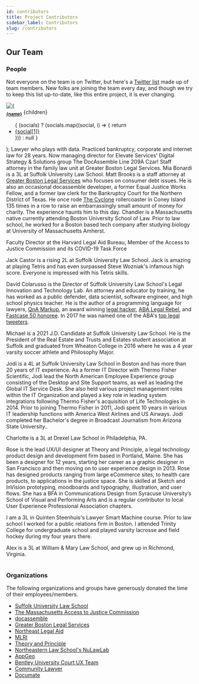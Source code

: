 ```yaml
---
id: contributors 
title: Project Contributors
sidebar_label: Contributors
slug: /contributors
---
```


## Our Team

### People 

Not everyone on the team is on Twitter, but here's a [Twitter list](https://twitter.com/i/lists/1246069325880012800?s=20) made up of team members. New folks are joining the team every day, and though we try to keep this list up-to-date, like this entire project, it is ever changing.


  <tr id={page_id}>
    <td>
      <img src={pic} alt={ name + " Profile Picture"}/>
      <br/> <sub><b><a href={"#" + page_id}>{name}</a></b></sub>
    </td>
    <td>{children}</td>
    <td>
      <ul>
        {
          (socials) ? (socials.map((social, i) => {
            return <li key={i}><a href={social[0]}>{social[1]}</a></li>
          })) : null 
        }
      </ul>
    </td>
  </tr>
);

<table>
  <tbody>
    <Contrib name="Warren Agin" pic="/img/contributors/agin.jpg" page_id="warren-agin"
        socials={[["https://twitter.com/analyticlaw", "Twitter"], ["https://www.linkedin.com/in/warren-e-agin-a50b0/", "LinkedIn"]]}>
      Lawyer who plays with data. Practiced bankruptcy, corporate and internet law for 28 years. Now managing director for Elevate Services' Digital Strategy & Solutions group
    </Contrib>
    <Contrib name="Kate Barry, The Assembly Line 209A Czar" pic="/img/contributors/robby.jpg" page_id="kate_barry">
      The DocAssemble Line 209A Czar! Staff attorney in the family law unit at Greater Boston Legal Services.
    </Contrib>
    <Contrib name="Mia Bonardi" pic="/img/contributors/bonardi.jpg" page_id="bonardi"
      socials={[["https://www.linkedin.com/in/miabonardi/", "LinkedIn"]]}>
      Mia Bonardi is a 3L at Suffolk University Law School.
    </Contrib>
    <Contrib name="Matthew Brooks" pic="/img/contributors/brooks.jpg" page_id="brooks"
      socials={[["https://www.linkedin.com/in/matthew-brooks-he-him-ab944315/", "LinkedIn"]]}>
      Matt Brooks is a staff attorney at <a href="https://www.gbls.org/">Greater Boston Legal Services</a> who focuses on consumer debt issues. He is also an occasional docassemble developer, a former Equal Justice Works Fellow, and a former law clerk for the Bankruptcy Court for the Northern District of Texas. He once rode <a href="https://en.wikipedia.org/wiki/Coney_Island_Cyclone">The Cyclone</a> rollercoaster in Coney Island 135 times in a row to raise an embarrassingly small amount of money for charity. The experience haunts him to this day.
    </Contrib>
    <Contrib name="Chandler Burnham" pic="/img/contributors/burnham.jpg" 
      page_id="burnham" socials={[["https://www.linkedin.com/in/chandler-burnham/", "LinkedIn"]]}>
      Chandler is a Massachusetts native currently attending Boston University School of Law. Prior to law school, he worked for a Boston based tech company after studying biology at University of Massachusetts Amherst.
    </Contrib>
    <Contrib name="Esme Caramello" pic="/img/contributors/robby.jpg" page_id="caramello"
      socials={[["https://hls.harvard.edu/faculty/directory/10132/Caramello", "University Listing"]]}>
      <p>Faculty Director at the Harvard Legal Aid Bureau, Member of the Access to Justice Commission and its COVID-19 Task Force</p>
    </Contrib>
    <Contrib name="Jack Castor" pic="/img/contributors/castor.jpg" page_id="castor"
      socials={[["https://www.linkedin.com/in/jcastor/", "LinkedIn"]]}>
      <p>Jack Castor is a rising 2L at Suffolk University Law School. Jack is amazing at playing Tetris and has even surpassed Steve Wozniak's infamous high score. Everyone is impressed with his Tetris skills.</p>
    </Contrib>
    <Contrib name="David Colarusso, Director of the Legal Innovation and Technology Lab, Practitioner-in-Residence" pic="/img/contributors/colarusso_1.jpg" page_id="colarusso"
      socials={[["http://www.davidcolarusso.com/", "Personal Website"], ["https://twitter.com/Colarusso", "Twitter"], ["https://www.linkedin.com/in/colarusso/", "LinkedIn"], ["https://osf.io/fya6w/", "LawArXiv"]]}>
    <p>David Colarusso is the Director of Suffolk University Law School's Legal Innovation and Technology Lab. An attorney and educator by training, he has worked as a public defender, data scientist, software engineer, and high school physics teacher. 
       He is the author of a programming language for lawyers, <a href="http://www.qnamarkup.org/">QnA Markup</a>, an award winning <a href="http://www.lawtechnologytoday.org/2014/08/aba-first-hackathon-how-a-public-defender-built-due-processr/">legal hacker</a>, 
       <a href="http://www.abajournal.com/legalrebels/article/david_colarusso_profile">ABA Legal Rebel</a>, and <a href="http://www.fastcase.com/fastcase50/?class=2016">Fastcase 50 honoree</a>. In 2017 he was named one of the ABA's <a href="http://www.abajournal.com/magazine/article/best_law_twitter_web_100">top legal tweeters</a>.</p>
    </Contrib>
    <Contrib name="Michael Cronin" pic="/img/contributors/cronin.jpg" page_id="cronin"
      socials={[["https://www.linkedin.com/in/michael-cronin-384608116", "LinkedIn"]]}>
      <p>Michael is a 2021 J.D. Candidate at Suffolk University Law School. He is the President of the Real Estate and Trusts and Estates student association at Suffolk and graduated from Wheaton College in 2016 where he was a 4 year varsity soccer athlete and Philosophy Major.</p>
    </Contrib>
    <Contrib name="Jodi Cantrell" pic="/img/contributors/cantrell.jpg" page_id="cantrell"
      socials={[["https://www.linkedin.com/in/jodi-cantrell/", "LinkedIn"]]}>
      <p>Jodi is a 4L at Suffolk University Law School in Boston and has more than 20 years of IT experience.  As a former IT Director with Thermo Fisher Scientific, Jodi lead the North American Employee Experience group consisting of the Desktop and Site Support teams, as well as leading the Global IT Service Desk. She also held various project management roles within the IT Organization and played a key role in leading system integrations following Thermo Fisher's acquisition of Life Technologies in 2014.  Prior to joining Thermo Fisher in 2011, Jodi spent 10 years in various IT leadership functions with America West Airlines and US Airways.  Jodi completed her Bachelor's degree in Broadcast Journalism from Arizona State University..</p>
    </Contrib>
    <Contrib name="Charlotte Damico" pic="/img/contributors/damico.jpg" page_id="damico"
      socials={[["https://www.linkedin.com/in/charlottedamico/", "LinkedIn"]]}>
      Charlotte is a 3L at Drexel Law School in Philadelphia, PA.
    </Contrib>
    <Contrib name="Rose Devlin" pic="/img/contributors/devlin.jpg" page_id="devlin"
      socials={[["https://www.linkedin.com/in/rosedevlin/", "LinkedIn"]]}>
      <p>Rose is the lead UX/UI designer at Theory and Principle, a legal technology product design and development firm based in Portland, Maine. She has been a designer for 12 years, starting her career as a graphic designer in San Francisco and then moving on to user experience design in 2013. Rose has designed products ranging from large eCommerce sites, to health care products, to applications in the justice space. She is skilled at Sketch and InVision prototyping, moodboards and typography, illustration, and user flows. She has a BFA in Communications Design from Syracuse University’s School of Visual and Performing Arts and is a regular contributor to local User Experience Professional Association chapters.</p>
    </Contrib>
    <Contrib name="Hadley Duncan" pic="/img/contributors/duncan.jpg" page_id="duncan"
      socials={[["https://www.linkedin.com/in/hadley-duncan-541a4364/", "LinkedIn"]]}>
      <p>I am a 3L in Quinten Steenhuis's Lawyer Smart Machine course. Prior to law school I worked for a public relations firm in Boston. I attended Trinity College for undergraduate school and played varsity lacrosse and field hockey during my four years there. </p>
    </Contrib>
    <Contrib name="Alex Faig" pic="/img/contributors/faig.jpg" page_id="faig"
      socials={[["https://www.linkedin.com/in/alex-faig-6886b282/", "LinkedIn"]]}>
			Alex is a 3L at William & Mary Law School, and grew up in Richmond, Virginia.
    </Contrib>
  </tbody>
</table>


<!--

    <a name="godard" href="doc-assembly-line/#godard" class="anchor" alt="deep link to this section" style="margin-top:15px;"></a>
    <div class="profile_wrapper"><div class="profile_pic" style="background-image: url('https://raw.githubusercontent.com/SuffolkLITLab/doc-assembly-line/master/images/godard.jpg');background-size:200px;background-position: 0px 0px;"></div></div>
    <p class="profile_title">
                        <b>Lance Godard</b></p>
    <p>After three decades inside and outside of law firms around the world providing a broad range of marketing, communications, and business development solutions, Lance recently took up coding to join the movement using technology to disrupt the profession, change the ways lawyers provide services, and provide access to justice for the underrepresented.</p>
    <p style="text-align:right;">
      <a href="http://thegodardgroup.com/">Personal Website</a> |
      <a href="https://www.linkedin.com/in/lancegodard/">LinkedIn</a>
    </p>

    <a name="hofrichter" href="doc-assembly-line/#hofrichter" class="anchor" alt="deep link to this section" style="margin-top:15px;"></a>
    <div class="profile_wrapper"><div class="profile_pic" style="background-image: url('doc-assembly-line/images/hofrichter.jpg');background-size:200px;background-position: 0px 0px;"></div></div>
    <p class="profile_title">
			<b>Michael Hofrichter</b></p>
    <p>Outgoing Executive Director for Houston Volunteer Lawyers. Former Operations/Tech at HVL where I did some major HotDocs projects, Docassemble projects, integrated Docassemble into our LegalServer configuration, and other database customizations. Basically held every job at HVL in the decade I worked there and got my first full-time job there because I was a self-taught techie when they needed someone. I went to law school at the University of Houston, undergrad at Brandeis University, and grew up in New Jersey. Outside of work, I'm an ultimate frisbee enthusiast and father of two young kids. </p>
    <p style="text-align:right;">
      <a href="https://twitter.com/mhofrichter" target="_blank">Twitter</a> |
      <a href="https://www.linkedin.com/in/michael-hofrichter-263a411/" target="_blank">LinkedIn</a>
    </p>

    <a name="holt" href="doc-assembly-line/#holt" class="anchor" alt="deep link to this section" style="margin-top:15px;"></a>
    <div class="profile_wrapper"><div class="profile_pic" style="background-image: url('doc-assembly-line/images/holt.jpg');background-size:200px;background-position: 0px 0px;"></div></div>
    <p class="profile_title">
			<b>Abigail Holt</b></p>
    <p>UK Barrister and part-time First-Tier Tribunal Judge Oxford University - MA Jurisprudence Inns of Court School of law - Barrister-at-law Manchester University - MA Healthcare Law and Ethics Kings College, London - Post-graduate Diploma European Law Regents University, London - Diploma in Mediation and ADR  My practice at the Bar is pulmonary disease litigation, clinical negligence and all medical cases (including regulation of healthcare professionals) and general personal injury. From my judicial experience, I have knowledge of human rights, immigration, asylum and elements of EU law and international conventions.  Executive Committee of the European Circuit of the Bar (Treasurer)</p>
    <p style="text-align:right;">
      <a href="https://www.cobden.co.uk/barristers/abigail_holt/" target="_blank">Professional Website</a>
    </p>

    <a name="hughes" href="doc-assembly-line/#hughes" class="anchor" alt="deep link to this section" style="margin-top:15px;"></a>
    <div class="profile_wrapper"><div class="profile_pic" style="background-image: url('doc-assembly-line/images/hughes.jpg');background-size:200px;background-position: 0px 0px;"></div></div>
    <p class="profile_title">
			<b>Fionola Hughes</b></p>
    <p>Fionola is a Law and French Graduate from the National University of Ireland, Galway and Sciences Po University, France.</p>
    <p style="text-align:right;">
      <a href="https://www.linkedin.com/in/fionola-hughes-5b53701b2/" target="_blank">LinkedIn</a>
    </p>

    <a name="jackson" href="doc-assembly-line/#jackson" class="anchor" alt="deep link to this section" style="margin-top:15px;"></a>
    <div class="profile_wrapper"><div class="profile_pic" style="background-image: url('doc-assembly-line/images/jackson.jpg');background-size:200px;background-position: 0px 0px;"></div></div>
    <p class="profile_title">
      <b>Dan Jackson</b></p>
    <p>
      Dan Jackson directs the NuLawLab at Northeastern University School of Law, an interdisciplinary innovation laboratory working to merge creative arts and law to create new models of legal empowerment.  Dan is a 1997 graduate of Northeastern Law and a 1990 graduate of Northwestern University.  Following a postgraduate clerkship with The Hon. Hugh H. Bownes at the U.S. Court of Appeals for the First Circuit, Dan worked for 13 years with the law firm of Bingham McCutchen, ultimately serving as the firm’s director of attorney development after practicing in the employment law group.  Prior to law school, Dan worked as a designer for theater.  He continues to do so, most recently with the Provincetown Tennessee Williams Theater Festival and The Provincetown Theater.
    </p>
    <p style="text-align:right;">
      <a href="https://www.linkedin.com/in/dan-jackson-66898513/" target="_blank">LinkedIn</a>
    </p>

    <a name="macglinchey" href="doc-assembly-line/#macglinchey" class="anchor" alt="deep link to this section" style="margin-top:15px;"></a>
    <div class="profile_wrapper"><div class="profile_pic" style="background-image: url('doc-assembly-line/images/macglinchey.jpg');background-size:200px;background-position: 0px 0px;"></div></div>
    <p class="profile_title">
			<b>Maeve MacGlinchey</b>, DocAssembly Line Project Manager</p>
    <p>Maeve is a South African attorney and notary with four years experience in litigation and transactional law. She resigned from practice at the beginning of 2020 to pursue her interest in improving access to justice and the supply of legal services through the use of technology.</p>
    <p style="text-align:right;">
      <a href="https://twitter.com/maevemac" target="_blank">Twitter</a> |
      <a href="https://www.linkedin.com/in/maevemacglinchey/" target="_blank">LinkedIn</a>
    </p>

    <a name="michelle" href="doc-assembly-line/#michelle" class="anchor" alt="deep link to this section" style="margin-top:15px;"></a>
    <div class="profile_wrapper"><div class="profile_pic" style="background-image: url('images/robby.jpg');background-size:230px;background-position: -20px 0px;"></div></div>
    <p class="profile_title">
			<b>Michelle</b>, DocAssembly Line Project Manager</p>
    <p>Coder interested in creating with people, not for them.</p>
    <p style="text-align:right;">
      <a href="https://twitter.com/restless_tech" target="_blank">Twitter</a>
    </p>

    <a name="milward" href="doc-assembly-line/#milward" class="anchor" alt="deep link to this section" style="margin-top:15px;"></a>
    <div class="profile_wrapper"><div class="profile_pic" style="background-image: url('https://media-exp1.licdn.com/dms/image/C4E03AQEFKWmzZPMBtw/profile-displayphoto-shrink_200_200/0?e=1599696000&v=beta&t=OrjZ-mLLcVd9ZCs-hC7xvL8dG1unZfwzLoZ5-5uFC-A');background-size:200px;background-position: 0px 0px;"></div></div>
    <p class="profile_title">
			<b>Matt Milward</b></p>
    <p>Matt is a rising 2L at Suffolk University Law School.</p>
    <p style="text-align:right;">
      <a href="https://www.linkedin.com/in/matthew-milward-1a605913b/" target="_blank">LinkedIn</a>
    </p>

    <a name="lussier" href="doc-assembly-line/#lussier" class="anchor" alt="deep link to this section" style="margin-top:15px;"></a>
    <div class="profile_wrapper"><div class="profile_pic" style="background-image: url('images/robby.jpg');background-size:230px;background-position: -20px 0px;"></div></div>
    <p class="profile_title">
			<b>Noelle Lussier</b></p>
    <p>Fourth year evening student at Suffolk University Law School</p>


    <a name="perez" href="doc-assembly-line/#perez" class="anchor" alt="deep link to this section" style="margin-top:15px;"></a>
    <div class="profile_wrapper"><div class="profile_pic" style="background-image: url('doc-assembly-line/images/perez.jpg');background-size:200px;background-position: 0px 0px;"></div></div>
    <p class="profile_title">
			<b>Pablo Perez</b></p>
    <p>Right to Counsel Coordinator at the Eviction Defense Collaborative, San Francisco </p>
    <p style="text-align:right;">
      <a href="https://twitter.com/ppr1994" target="_blank">Twitter</a>
    </p>
	
    <a name="richardson" href="doc-assembly-line/#richardson" class="anchor" alt="deep link to this section" style="margin-top:15px;"></a>
    <div class="profile_wrapper"><div class="profile_pic" style="background-image: url('https://raw.githubusercontent.com/SuffolkLITLab/doc-assembly-line/master/images/richardson.jpg');background-size:200px;background-position: 0px 0px;"></div></div>
    <p class="profile_title">
                        <b>James Richardson</b></p>
    <p>James is a third-year law student at Suffolk University Law School.  He is a part of Suffolk's Accelerator to Practice Program and is interested in the use of technology in small firm practice.</p>
    <p style="text-align:right;">
    </p>

    <a name="rigdon" href="doc-assembly-line/#rigdon" class="anchor" alt="deep link to this section" style="margin-top:15px;"></a>
    <div class="profile_wrapper"><div class="profile_pic" style="background-image: url('https://raw.githubusercontent.com/SuffolkLITLab/doc-assembly-line/master/images/rigdon.jpg');background-size:200px;background-position: 0px 0px;"></div></div>
    <p class="profile_title">
                        <b>Blake Rigdon</b></p>
    <p>A rising 2L at Suffolk University Law School with an interest in civil litigation and legal technology.</p>
    <p style="text-align:right;">
      <a href="https://www.linkedin.com/in/blake-rigdon-96b899164/">LinkedIn</a>
    </p>
	
    <a name="robinson" href="doc-assembly-line/#robinson" class="anchor" alt="deep link to this section" style="margin-top:15px;"></a>
    <div class="profile_wrapper"><div class="profile_pic" style="background-image: url('https://www.mlri.org/wp-content/uploads/2018/04/CarolineRobinson.jpg');background-size:200px;background-position: 0px 0px;"></div></div>
    <p class="profile_title">
			<b>Caroline Robinson</b></p>
    <p>Caroline Robinson co-directs the Massachusetts Legal Aid Websites Project, and runs MassLegalHelp.org (MLH), based at Massachusetts Law Reform Institute (MLRI).  The Websites Project uses technology to increase access to justice for low-income and vulnerable Massachusetts residents. MLH is Massachusetts legal aid programs' collaborative effort to provide relevant, easy-to-read, civil legal information and tools for Massachusetts residents.  Prior to joining MLRI, she was Community Content Developer and Artimedia and InTouch Kirklees, a national prototype digital television project integrating community and official information for low income and vulnerable people, in the United Kingdom. She is a Returned Peace Corps Volunteer and has been advocating survivors of domestic violence since 1981.</p>
    <p style="text-align:right;">
      <a href="https://www.linkedin.com/in/caroline-robinson-34708a3/" target="_blank">LinkedIn</a>
    </p>

      <a name="rosenof" href="doc-assembly-line/#rosenof" class="anchor" alt="deep link to this section" style="margin-top:15px;"></a>
      <div class="profile_wrapper"><div class="profile_pic" style="background-size:195px;background-image: url('team/images/rosenof.jpg');background-position: -20px 0px;"></div></div>
      <p class="profile_title">
			<b>Liza Rosenof</b>, Legal Research & Innovation Librarian</p>
      <p>Before coming to Suffolk in 2015, Liza worked as a reference librarian at the Western New England School of Law Library in Springfield, MA. While still in law school, Liza served as an articles editor on the Boston College Environmental Affairs Law Review. She also interned at the Northeastern University School of Law Library and worked part-time at the Honan-Allston branch of the Boston Public Library during library school.</p>
      <p style="text-align:right;">
        <a href="https://www.linkedin.com/in/liza-rosenof-70b1969b/" target="_blank">LinkedIn</a> |
        <a href="https://www.suffolk.edu/law/faculty-research/about-the-library/library-staff/liza-rosenof" target="_blank">University Listing</a>
      </p>


    <a name="roth" href="doc-assembly-line/#roth" class="anchor" alt="deep link to this section" style="margin-top:15px;"></a>
    <div class="profile_wrapper"><div class="profile_pic" style="background-image: url('https://raw.githubusercontent.com/SuffolkLITLab/doc-assembly-line/master/images/roth.jpg');background-size:200px;background-position: 0px 0px;"></div></div>
    <p class="profile_title">
			<b>Samuel Roth</b></p>
    <p>Sam is a 2L student at Suffolk University Law School having previously graduated from the University of Rochester with a B.A. in history.</p>
    <p style="text-align:right;">
      <a href="https://www.linkedin.com/in/samuel-roth-b66464113/" target="_blank">LinkedIn</a>
    </p>


    <a name="rush" href="doc-assembly-line/#rush" class="anchor" alt="deep link to this section" style="margin-top:15px;"></a>
    <div class="profile_wrapper"><div class="profile_pic" style="background-image: url('https://raw.githubusercontent.com/SuffolkLITLab/doc-assembly-line/master/images/rush.jpg');background-size:200px;background-position: 0px 0px;"></div></div>
    <p class="profile_title">
			<b>Melanie Rush</b></p>
    <p>Melanie Rush is a recent graduate of Brandeis University with experience in history, politics, and social justice research. She joined this awesome project through her research internship at the Massachusetts Appleseed Center for Law & Justice. Since then, Melanie has taken on the role of Research and Policy Assistant at Massachusetts Appleseed, working on policy areas including access to justice, language access, and youth homelessness. In her free time, she enjoys watching an unhealthy amount of television, baking chocolate chip cookies, dancing, and catching up on recent historical works.</p>
    <p style="text-align:right;">
      <a href="https://www.linkedin.com/in/melanie-rush-35a04a178/" target="_blank">LinkedIn</a>
    </p>


    <a name="shannon" href="doc-assembly-line/#shannon" class="anchor" alt="deep link to this section" style="margin-top:15px;"></a>
    <div class="profile_wrapper"><div class="profile_pic" style="background-image: url('doc-assembly-line/images/shannon.jpg');background-size:200px;background-position: 0px 0px;"></div></div>
    <p class="profile_title">
			<b>Tyler Shannon</b></p>
    <p>Tyler is a licensed architect in Massachusetts where he leads the data science and research practice of a 100-person architecture and design firm. His work overlaps areas of urban planning, housing and transportation policy, real estate and technology. Tyler is currently in the early stages of the Law School application process and is looking forward to getting more involved in the legal community. Tyler lives in the South End of Boston with his wife and cat.</p>
    <p style="text-align:right;">
      <a href="https://twitter.com/TylerShannon13" target="_blank">Twitter</a> |
      <a href="https://www.linkedin.com/in/tylershannon/" target="_blank">LinkedIn</a>
    </p>


    <a name="slomovics" href="doc-assembly-line/#slomovics" class="anchor" alt="deep link to this section" style="margin-top:15px;"></a>
    <div class="profile_wrapper"><div class="profile_pic" style="background-image: url('https://raw.githubusercontent.com/SuffolkLITLab/doc-assembly-line/master/images/slomovics.jpg');background-size:200px;background-position: 0px 0px;"></div></div>
    <p class="profile_title">
			<b>Michael Slomovics</b></p>
    <p>Michael is a third-year student at Yale Law School. He is from NYC where he plans on living after law school.</p>
    <p style="text-align:right;">
      <a href="https://www.linkedin.com/in/michaelslomovics/" target="_blank">LinkedIn</a>
    </p>


    <a name="Souza" href="doc-assembly-line/#Souza" class="anchor" alt="deep link to this section" style="margin-top:15px;"></a>
    <div class="profile_wrapper"><div class="profile_pic" style="background-image: url('https://raw.githubusercontent.com/SuffolkLITLab/doc-assembly-line/master/images/souza.jpg');background-size:200px;background-position: 0px 0px;"></div></div>
    <p class="profile_title">
			<b>Aubrie Souza</b></p>
    <p>Aubrie is a 2L at Suffolk University Law School.</p>
    <p style="text-align:right;">
      <a href="https://www.linkedin.com/in/aubriesouza/" target="_blank">LinkedIn</a>
    </p>

    <a name="steenhuis" href="doc-assembly-line/#steenhuis" class="anchor" alt="deep link to this section" style="margin-top:15px;"></a>
    <div class="profile_wrapper"><div class="profile_pic" style="background-image: url('https://suffolklitlab.org/team/images/steenhuis.jpg');background-size:200px;background-position: 0px 0px;"></div></div>
    <p class="profile_title">
			<b>Quinten Steenhuis</b>, Clinical Fellow, Legal Innovation and Technology Lab</p>
    <p>Quinten Steenhuis is a clinical fellow at Suffolk Univeristy Law School in their Legal Innovation and Technology Lab. Quinten has practiced housing and eviction defense law since 2008, and has been a professional programmer and web application developer since 2001. He speaks at area law schools and blogs frequently on the topic of legal technology. He works on projects addressing social justice and access to justice with technology focusing on the topic of housing and evictions. Quinten is an active member of his local community, serving as an appointed member of the City of Cambridge's Recycling Advisory Committee, serving on the Access to Justice Commission's working group on housing through the Justice for All initiative, founding a neighborhood political action group, and serving as the long-time president of a <a href="https://www.meetup.com/Scrabble-Enthusiasts-of-Boston/">Scrabble club in Somerville, MA</a>. He received his B.Sc. in Logic and Computation with an additional B.Sc. in Political Science from Carnegie Mellon University and J.D. from Cornell Law School.</p>
    <p style="text-align:right;">
      <a href="https://www.nonprofittechy.com/" target="_blank">Personal Website</a> |
      <a href="https://twitter.com/QSteenhuis" target="_blank">Twitter</a> |
      <a href="https://github.com/nonprofittechy" target="_blank">GitHub</a> |
      <a href="https://www.linkedin.com/in/quintensteenhuis/" target="_blank">LinkedIn</a>
    </p>

    <a name="sturm" href="doc-assembly-line/#sturm" class="anchor" alt="deep link to this section" style="margin-top:15px;"></a>
    <div class="profile_wrapper"><div class="profile_pic" style="background-image: url('images/robby.jpg');background-size:230px;background-position: -20px 0px;"></div></div>
    <p class="profile_title">
			<b>Henry Sturm</b></p>
    <p>
      I'm a 3L at Northeastern University School of Law and the resident legal design apprentice with the NuLaw Lab. Alongside NUSL's Domestic Violence Institute, I am working to help our DV Clinic rapidly respond to the COVID crisis and the likely increase in intimate partner violence during the stay-at-home period. We are doing this by using technology like the Doc Assembly Line to connect with potential clients in Dorchester, MA, which is what brought me to this project.
    </p><p>
      Most importantly, I'm a proud Texan and a pet-parent to 3 cats and 1 dog.
    </p>
    <p style="text-align:right;">
      <a href="https://www.linkedin.com/in/henry-sturm/" target="_blank">LinkedIn</a>
    </p>


    <a name="swadel" href="doc-assembly-line/#swadel" class="anchor" alt="deep link to this section" style="margin-top:15px;"></a>
    <div class="profile_wrapper"><div class="profile_pic" style="background-image: url('images/robby.jpg');background-size:230px;background-position: -20px 0px;"></div></div>
    <p class="profile_title">
			<b>Jason Swadel</b></p>
    <p>2L at Suffolk University Law School; Massachusetts native.</p>

    <a name="taltos" href="doc-assembly-line/#taltos" class="anchor" alt="deep link to this section" style="margin-top:15px;"></a>
    <div class="profile_wrapper"><div class="profile_pic" style="background-image: url('https://raw.githubusercontent.com/SuffolkLITLab/doc-assembly-line/master/images/taltos.jpg');background-size:200px;background-position: 0px 0px;"></div></div>
    <p class="profile_title">
                        <b>Nicholas Taltos</b></p>
    <p>Nick is a rising 3L at Cardozo Law School in New York. He participated in Cardozo's Mediation Clinic and is currently an Executive Editor for the ADR Competition Honor Society. His interest in Access to Justice stems from research assistance he provided for a professor writing about the necessity of Access to Justice material for pro se litigants in mediation. Nick enjoys Tai Chi, improv, and writing.</p>
    <p style="text-align:right;">
      <a href="https://www.linkedin.com/in/nicholas-taltos-17aa07179/">LinkedIn</a>
    </p>
	
    <a name="tamburino" href="doc-assembly-line/#tamburino" class="anchor" alt="deep link to this section" style="margin-top:15px;"></a>
    <div class="profile_wrapper"><div class="profile_pic" style="background-image: url('https://raw.githubusercontent.com/SuffolkLITLab/doc-assembly-line/master/images/tamburino.jpg');background-size:200px;background-position: 0px 0px;"></div></div>
    <p class="profile_title">
                        <b>Vincent Tamburino</b></p>
    <p>Vincent Tamburino is a 3L rising law student at Suffolk University Law School. At Suffolk, Vincent participates in the Business Law Concentration and plans to practice transactional work in New York after he graduates. A proud graduate of Syracuse University, Vincent completed the unthinkable, graduating with a triple major in Political Science, European History & Italian Language and Literature. Once Vincent graduates from Suffolk Law in 2021, he plans on returning to his home state of New York where he will be able to wear his Saquon Barkley jersey in public.</p>
    <p style="text-align:right;">
      <a href="http://www.linkedin.com/in/vincenttamburino">LinkedIn</a>
    </p>

    <a name="titcomb" href="doc-assembly-line/#titcomb" class="anchor" alt="deep link to this section" style="margin-top:15px;"></a>
    <div class="profile_wrapper"><div class="profile_pic" style="background-image: url('https://raw.githubusercontent.com/SuffolkLITLab/doc-assembly-line/master/images/titcomb.jpg');background-size:200px;background-position: 0px 0px;"></div></div>
    <p class="profile_title">
                        <b>Philip Titcomb</b></p>
    <p>Philip is originally from Massachusetts and currently a 2L at New York University School of Law. He previously attended Cornell University, where he studied Industrial & Labor Relations.</p>
    <p style="text-align:right;">
      <a href="https://www.linkedin.com/in/philip-titcomb/">LinkedIn</a>
    </p>
	
    <a name="vaughan" href="doc-assembly-line/#vaughan" class="anchor" alt="deep link to this section" style="margin-top:15px;"></a>
    <div class="profile_wrapper"><div class="profile_pic" style="background-image: url('https://raw.githubusercontent.com/SuffolkLITLab/doc-assembly-line/master/images/sinead.jpg');background-size:200px;background-position: 0px 0px;"></div></div>
    <p class="profile_title">
                        <b>Sinéad Vaughan</b></p>
    <p>Sinéad Vaughan is an International Law, Sociology and Politics graduate from the National University of Ireland, Galway and Leiden University, the Netherlands.</p>
    <p style="text-align:right;">
      <a href="https://www.linkedin.com/in/sin%C3%A9ad-vaughan-she-her-963788140/">LinkedIn</a>
    </p>

    <a name="walton" href="doc-assembly-line/#walton" class="anchor" alt="deep link to this section" style="margin-top:15px;"></a>
    <div class="profile_wrapper"><div class="profile_pic" style="background-image: url('images/robby.jpg');background-size:230px;background-position: -20px 0px;"></div></div>
    <p class="profile_title">
			<b>Katharine Walton</b></p>
    <p>Kat is a second-year law student at the University of Illinois School of Law. She plans to practice in Chicago after she graduates. In her free time, she enjoys reading mystery novels. </p>
    <p style="text-align:right;">
      <a href="https://www.linkedin.com/in/katharine-walton/" target="_blank">LinkedIn</a>
    </p>


    <a name="Weber" href="doc-assembly-line/#weber" class="anchor" alt="deep link to this section" style="margin-top:15px;"></a>
    <div class="profile_wrapper"><div class="profile_pic" style="background-image: url('doc-assembly-line/images/weber.jpg');background-size:200px;background-position: 0px 0px;"></div></div>
    <p class="profile_title">
			<b>Tyler Weber</b></p>
    <p>Tyler is a 3L at Suffolk University Law School. Prior to law school Tyler studied Public Relations at SUNY Fredonia near Buffalo, NY.</p>
    <p style="text-align:right;">
      <a href="https://www.linkedin.com/in/tyler-weber-b70159147/" target="_blank">LinkedIn</a>
    </p>

    -->

### Organizations

The following organizations and groups have generously donated the time of their employees/members.

* <a href="https://www.suffolk.edu/law" target="_blank">Suffolk University Law School</a>
* <a href="http://www.massa2j.org/a2j/" target="_blank">The Massachusetts Access to Justice Commission</a>
* <a href="https://docassemble.org/" target="_blank">docassemble</a>
* <a href="https://www.gbls.org/" target="_blank">Greater Boston Legal Services</a>
* <a href="https://www.northeastlegalaid.org/" target="_blank">Northeast Legal Aid</a>
* <a href="https://www.mlri.org/" target="_blank">MLRI</a>
* <a href="https://www.theoryandprinciple.com/" target="_blank">Theory and Principle</a>
* <a href="https://www.nulawlab.org/" target="_blank">Northeastern Law School's NuLawLab</a>
* <a href="https://www.appgeo.com/" target="_blank">AppGeo</a>
* <a href="https://www.bentley.edu/academics/graduate-programs/masters-human-factors" target="_blank">Bentley University Court UX Team</a>
* <a href="https://community.lawyer/" target="_blank">Community Lawyer</a>
* <a href="https://www.documate.org/" target="_blank">Documate</a>